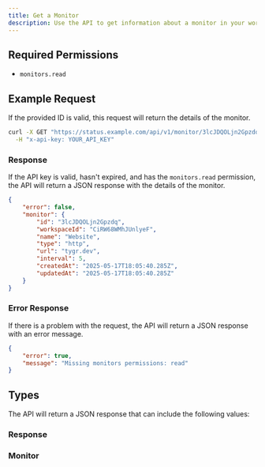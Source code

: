 ```yaml
---
title: Get a Monitor
description: Use the API to get information about a monitor in your workspace.
---
```


## Required Permissions

-   `monitors.read`

## Example Request

If the provided ID is valid, this request will return the details of the monitor.

```bash
curl -X GET "https://status.example.com/api/v1/monitor/3lcJDQOLjn2Gpzdq" \
  -H "x-api-key: YOUR_API_KEY"
```

### Response

If the API key is valid, hasn't expired, and has the `monitors.read` permission, the API will return a JSON response with the details of the monitor.

```json
{
	"error": false,
	"monitor": {
		"id": "3lcJDQOLjn2Gpzdq",
		"workspaceId": "CiRW68WMhJUnlyeF",
		"name": "Website",
		"type": "http",
		"url": "tygr.dev",
		"interval": 5,
		"createdAt": "2025-05-17T18:05:40.285Z",
		"updatedAt": "2025-05-17T18:05:40.285Z"
	}
}
```

### Error Response

If there is a problem with the request, the API will return a JSON response with an error message.

```json
{
	"error": true,
	"message": "Missing monitors permissions: read"
}
```

## Types

The API will return a JSON response that can include the following values:

### Response

<AutoTypeTable path="./types/monitor.ts" name="RouteWithMonitor" />

### Monitor

<AutoTypeTable path="./types/monitor.ts" name="Monitor" />
